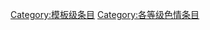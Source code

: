 {{catmore1|[[Wikipedia:色情专题|Wikipedia:色情专题]]}}
{{Articles by Quality| topic=色情|project=色情|format=TOC}}
{{Wikipedia category}}
{{emptycat}}
[[Category:模板级条目|Category:模板级条目]]
[[Category:各等级色情条目|Category:各等级色情条目]]